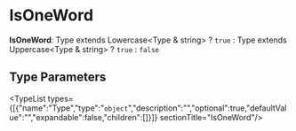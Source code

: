 
# IsOneWord

 **IsOneWord**: Type extends Lowercase&#60;Type & string&#62; ? `true` : Type extends Uppercase&#60;Type & string&#62; ? `true` : `false`

## Type Parameters

<TypeList types={[{"name":"Type","type":"`object`","description":"","optional":true,"defaultValue":"","expandable":false,"children":[]}]}  sectionTitle="IsOneWord"/>
